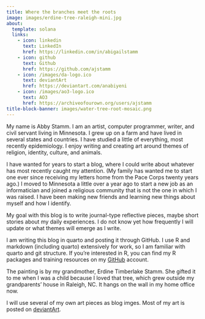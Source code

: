 ```yaml
---
title: Where the branches meet the roots
image: images/erdine-tree-raleigh-mini.jpg
about: 
  template: solana
  links:
    - icon: linkedin
      text: LinkedIn
      href: https://linkedin.com/in/abigailstamm
    - icon: github
      text: Github
      href: https://github.com/ajstamm
    - icon: /images/da-logo.ico
      text: deviantArt
      href: https://deviantart.com/anabiyeni
    - icon: /images/ao3-logo.ico
      text: AO3
      href: https://archiveofourown.org/users/ajstamm
title-block-banner: images/water-tree-root-mosaic.png
---
```



My name is Abby Stamm. I am an artist, computer programmer, writer, and civil servant living in Minnesota. I grew up on a farm and have lived in several states and countries. I have studied a little of everything, most recently epidemiology. I enjoy writing and creating art around themes of religion, identity, culture, and animals. 

I have wanted for years to start a blog, where I could write about whatever has most recently caught my attention. (My family has wanted me to start one ever since receiving my letters home from the Pace Corps twenty years ago.) I moved to Minnesota a little over a year ago to start a new job as an informatician and joined a religious community that is not the one in which I was raised. I have been making new friends and learning new things about myself and how I identify. 

My goal with this blog is to write journal-type reflective pieces, maybe short stories about my daily experiences. I do not know yet how frequently I will update or what themes will emerge as I write.


I am writing this blog in quarto and posting it through GitHub. I use R and markdown (including quarto) extensively for work, so I am familiar with quarto and git structure. If you're interested in R, you can find my R packages and training resources on my [GitHub](https://github.com/ajstamm) account.

The painting is by my grandmother, Erdine Timberlake Stamm. She gifted it to me when I was a child because I loved that tree, which grew outside my grandparents' house in Raleigh, NC. It hangs on the wall in my home office now.

I will use several of my own art pieces as blog imges. Most of my art is posted on [deviantArt](https://deviantart.com/anabiyeni). 


